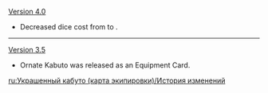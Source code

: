 {{Change History/Header}}
[[Version 4.0]]
* Decreased dice cost from {{TCG Cost|2|Unaligned}} to {{TCG Cost|1|Matching}}.
----
[[Version 3.5]]
* Ornate Kabuto was released as an Equipment Card.
<noinclude>
[[ru:Украшенный кабуто (карта экипировки)/История изменений]]
</noinclude>